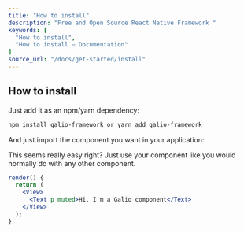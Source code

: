 ```yaml
---
title: "How to install"
description: "Free and Open Source React Native Framework "
keywords: [
  "How to install",
  "How to install – Documentation"
]
source_url: "/docs/get-started/install"
---
```



## How to install

Just add it as an npm/yarn dependency:

```bash
npm install galio-framework or yarn add galio-framework
```

And just import the component you want in your application:


This seems really easy right? Just use your component like you would normally do with any other component.

```jsx
render() {
  return (
    <View>
      <Text p muted>Hi, I'm a Galio component</Text>
    </View>
  );
}
```
